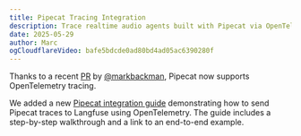 ```yaml
---
title: Pipecat Tracing Integration
description: Trace realtime audio agents built with Pipecat via OpenTelemetry and Langfuse
date: 2025-05-29
author: Marc
ogCloudflareVideo: bafe5bdcde0ad80bd4ad05ac6390280f
---
```



<ChangelogHeader />

Thanks to a recent [PR](https://github.com/pipecat-ai/pipecat/pull/1729) by [@markbackman](https://github.com/markbackman), Pipecat now supports OpenTelemetry tracing.

We added a new [Pipecat integration guide](/integrations/frameworks/pipecat) demonstrating how to send Pipecat traces to Langfuse using OpenTelemetry. The guide includes a step-by-step walkthrough and a link to an end-to-end example.
